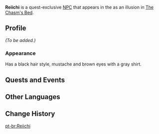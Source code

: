 {{Meta
<!-- Remove this template after adding the missing info -->
|missing_NPC_profile  = yes
}}
{{Character Infobox
|type             = Quest NPC
|image            = NPC Reiichi.png
|region           = Inazuma
|location         = Liyue
}}
'''Reiichi''' is a quest-exclusive [[NPC]] that appears in the {{Quest|Danger All Around}} as an illusion in [[The Chasm's Bed]].

==Profile==
<!-- detailed story/lore information goes here -->
''(To be added.)''

===Appearance===
Has a black hair style, mustache and brown eyes with a gray shirt.

==Quests and Events==
{{Quests and Events}}

==Other Languages==
{{Other Languages
|default_hidden = 1
|en      = Reiichi
|zhs     = 伶一
|zhs_rm  = Língyī
|zht     = 伶一
|zht_rm  = Língyī
|ja      = 伶一
|ja_rm   = Reiichi
|ko      = 레이치
|es      = Reiichi
|fr      = Reiichi
|ru      = Лин И
|th      = Reiichi
|vi      = Reiichi
|de      = Reiichi
|id      = Reiichi
|pt      = Reiichi
|tr      = Reiichi
|it      = Reiichi
}}

==Change History==
{{Change History|2.7}}

[[pt-br:Reiichi]]